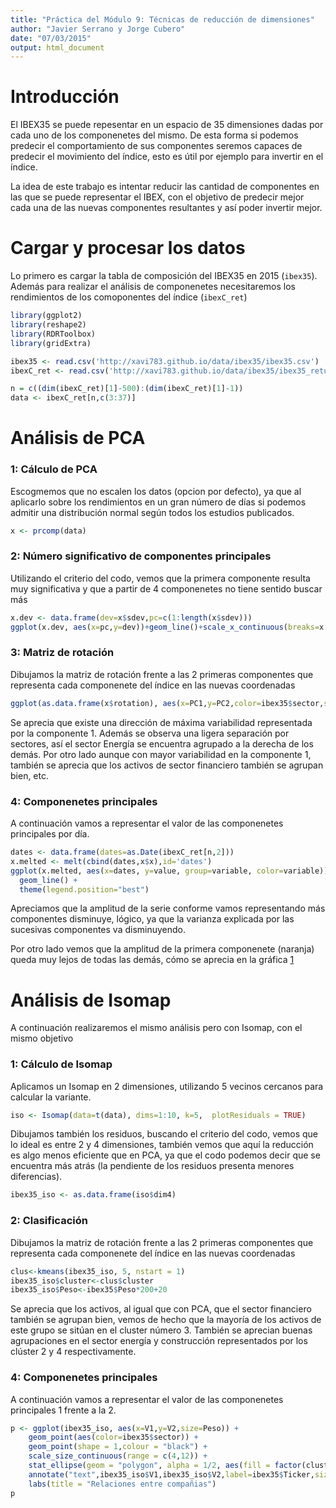 ```yaml
---
title: "Práctica del Módulo 9: Técnicas de reducción de dimensiones"
author: "Javier Serrano y Jorge Cubero"
date: "07/03/2015"
output: html_document
---
```


# Introducción

El IBEX35 se puede repesentar en un espacio de 35 dimensiones dadas por cada uno de los componenetes del mismo. De esta forma si 
podemos predecir el comportamiento de sus componentes seremos capaces de predecir el movimiento del índice, esto es útil por
ejemplo para invertir en el índice.

La idea de este trabajo es intentar reducir las cantidad de componentes en las que se puede representar el IBEX, con el objetivo de predecir mejor cada una de las nuevas componentes resultantes y así poder invertir mejor.

# Cargar y procesar los datos

Lo primero es cargar la tabla de composición del IBEX35 en 2015 (`ibex35`). Además para realizar el análisis de componenetes necesitaremos los rendimientos de los comoponentes del índice (`ibexC_ret`)

```r
library(ggplot2)
library(reshape2)
library(RDRToolbox)
library(gridExtra)

ibex35 <- read.csv('http://xavi783.github.io/data/ibex35/ibex35.csv')
ibexC_ret <- read.csv('http://xavi783.github.io/data/ibex35/ibex35_returnsCorrected.csv')

n = c((dim(ibexC_ret)[1]-500):(dim(ibexC_ret)[1]-1))
data <- ibexC_ret[n,c(3:37)]
```

# Análisis de PCA

### 1: Cálculo de PCA

Escogmemos que no escalen los datos (opcion por defecto), ya que al aplicarlo sobre los rendimientos en un gran número de días si podemos admitir una distribución normal según todos los estudios publicados.

```r
x <- prcomp(data)
```

### 2: Número significativo de componentes principales

Utilizando el criterio del codo, vemos que la primera componente resulta muy significativa y que a partir de 4 componenetes no tiene sentido buscar más

```r
x.dev <- data.frame(dev=x$sdev,pc=c(1:length(x$sdev)))
ggplot(x.dev, aes(x=pc,y=dev))+geom_line()+scale_x_continuous(breaks=x.dev$pc)
```

### 3: Matriz de rotación

Dibujamos la matriz de rotación frente a las 2 primeras componentes que representa
cada componenete del índice en las nuevas coordenadas

```r
ggplot(as.data.frame(x$rotation), aes(x=PC1,y=PC2,color=ibex35$sector,size=50))+geom_point()
```

Se aprecia que existe una dirección de máxima variabilidad representada por la componente 1. Además se observa una ligera separación por sectores, así el sector Energía se encuentra agrupado a la derecha de los demás. Por otro lado aunque con mayor variabilidad en la componente 1, también se aprecia que los activos de sector financiero también se agrupan bien, etc.

### 4: Componenetes principales

A continuación vamos a representar el valor de las componenetes principales por día.

```r
dates <- data.frame(dates=as.Date(ibexC_ret[n,2]))
x.melted <- melt(cbind(dates,x$x),id='dates')
ggplot(x.melted, aes(x=dates, y=value, group=variable, color=variable)) + 
  geom_line() + 
  theme(legend.position="best")
```

Apreciamos que la amplitud de la serie conforme vamos representando más componentes disminuye, lógico, ya que la varianza explicada por las sucesivas componentes va disminuyendo.

Por otro lado vemos que la amplitud de la primera componenete (naranja) queda muy lejos de todas las demás, cómo se aprecia en la gráfica [1](#numero-significativo-de-componentes-principales)

# Análisis de Isomap

A continuación realizaremos el mismo análisis pero con Isomap, con el mismo objetivo

### 1: Cálculo de Isomap

Aplicamos un Isomap en 2 dimensiones, utilizando 5 vecinos cercanos para calcular la variante.

```r
iso <- Isomap(data=t(data), dims=1:10, k=5,  plotResiduals = TRUE)
```

Dibujamos también los residuos, buscando el criterio del codo, vemos que lo ideal es entre 2 y 4 dimensiones, también vemos que aquí la reducción es algo menos eficiente que en PCA, ya que el codo podemos decir que se encuentra más atrás (la pendiente de los residuos presenta menores diferencias).

```r
ibex35_iso <- as.data.frame(iso$dim4)
```

### 2: Clasificación

Dibujamos la matriz de rotación frente a las 2 primeras componentes que representa
cada componenete del índice en las nuevas coordenadas

```r
clus<-kmeans(ibex35_iso, 5, nstart = 1)
ibex35_iso$cluster<-clus$cluster
ibex35_iso$Peso<-ibex35$Peso*200+20
```

Se aprecia que los activos, al igual que con PCA, que el sector financiero también se agrupan bien, vemos de hecho que la mayoría de los activos de este grupo se sitúan en el cluster número 3. También se aprecian buenas agrupaciones en el sector energía y construcción representados por los clúster  2 y 4 respectivamente.

### 4: Componenetes principales

A continuación vamos a representar el valor de las componenetes principales 1 frente a la 2.

```r
p <- ggplot(ibex35_iso, aes(x=V1,y=V2,size=Peso)) + 
    geom_point(aes(color=ibex35$sector)) +
    geom_point(shape = 1,colour = "black") +
    scale_size_continuous(range = c(4,12)) +
    stat_ellipse(geom = "polygon", alpha = 1/2, aes(fill = factor(cluster)))  +
    annotate("text",ibex35_iso$V1,ibex35_iso$V2,label=ibex35$Ticker,size=3) + 
    labs(title = "Relaciones entre compañias")
p
```

